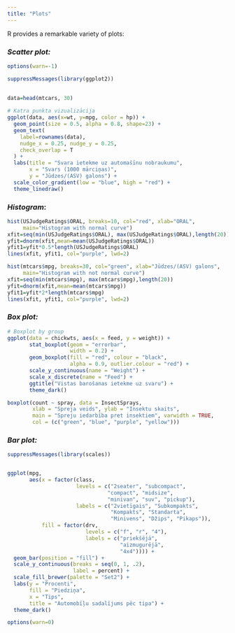 ---
title: "Plots"
---

::: {#graphics}
R provides a remarkable variety of plots:
:::

### ***Scatter plot:***

```{r class.source="bg-white"}
options(warn=-1)

suppressMessages(library(ggplot2))
 

data=head(mtcars, 30)
 
# Katra punkta vizualizācija
ggplot(data, aes(x=wt, y=mpg, color = hp)) +
  geom_point(size = 0.5, alpha = 0.8, shape=23) +
  geom_text(
    label=rownames(data),
    nudge_x = 0.25, nudge_y = 0.25,
    check_overlap = T
  ) + 
  labs(title = "Svara ietekme uz automašīnu nobraukumu",
       x = "Svars (1000 mārciņas)",
       y = "Jūdzes/(ASV) galons") + 
  scale_color_gradient(low = "blue", high = "red") +
  theme_linedraw()
```

### ***Histogram*****:**

```{r class.source="bg-white"}

hist(USJudgeRatings$ORAL, breaks=10, col="red", xlab="ORAL",
     main="Histogram with normal curve")
xfit=seq(min(USJudgeRatings$ORAL), max(USJudgeRatings$ORAL),length(20))
yfit=dnorm(xfit,mean=mean(USJudgeRatings$ORAL))
yfit1=yfit*0.5*length(USJudgeRatings$ORAL)
lines(xfit, yfit1, col="purple", lwd=2)

hist(mtcars$mpg, breaks=30, col="green", xlab="Jūdzes/(ASV) galons",
     main="Histogram with not normal curve")
xfit=seq(min(mtcars$mpg), max(mtcars$mpg),length(20))
yfit=dnorm(xfit,mean=mean(mtcars$mpg))
yfit1=yfit*2*length(mtcars$mpg)
lines(xfit, yfit1, col="purple", lwd=2)
```

### ***Box plot:***

```{r class.source="bg-white"}
# Boxplot by group
ggplot(data = chickwts, aes(x = feed, y = weight)) +
       stat_boxplot(geom = "errorbar", 
                    width = 0.2) +
       geom_boxplot(fill = "red", colour = "black",
                    alpha = 0.9, outlier.colour = "red") +
       scale_y_continuous(name = "Weight") +
       scale_x_discrete(name = "Feed") +
       ggtitle("Vistas barošanas ietekme uz svaru") +
       theme_dark()

boxplot(count ~ spray, data = InsectSprays,
        xlab = "Spreja veids", ylab = "Insektu skaits",
        main = "Spreju iedarbība pret insektiem", varwidth = TRUE, 
        col = (c("green", "blue", "purple", "yellow")))
```

### ***Bar plot:***

```{r class.source="bg-white"}
suppressMessages(library(scales))


ggplot(mpg, 
       aes(x = factor(class,
                      levels = c("2seater", "subcompact",
                                "compact", "midsize", 
                                "minivan", "suv", "pickup"),
                      labels = c("2vietīgais", "Subkompakts",
                                 "Kompakts", "Standarta", 
                                 "Minivens", "Džips", "Pikaps")),
           fill = factor(drv, 
                         levels = c("f", "r", "4"),
                         labels = c("priekšējā", 
                                    "aizmugurējā", 
                                    "4x4")))) + 
  geom_bar(position = "fill") +
  scale_y_continuous(breaks = seq(0, 1, .2), 
                     label = percent) +
  scale_fill_brewer(palette = "Set2") +
  labs(y = "Procenti", 
       fill = "Piedziņa",
       x = "Tips",
       title = "Automobīļu sadalījums pēc tipa") +
  theme_dark()

options(warn=0)
```
